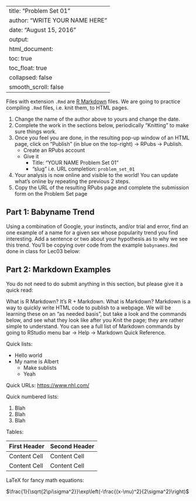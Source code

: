 
---
title: "Problem Set 01"
author: "WRITE YOUR NAME HERE"
date: "August 15, 2016"
output:
  html_document:
    toc: true
    toc_float: true
    collapsed: false
    smooth_scroll: false
---

Files with extension `.Rmd` are [R Markdown](http://rmarkdown.rstudio.com/) files.
We are going to practice compiling `.Rmd` files, i.e. knit them, to HTML pages.

1. Change the name of the author above to yours and change the date.
1. Complete the work in the sections below, periodically "Knitting" to make sure
things work.
1. Once you feel you are done, in the resulting pop-up window of an HTML page,
click on "Publish" (in blue on the top-right) -> RPubs -> Publish.
    + Create an RPubs account
    + Give it
        + Title: "YOUR NAME Problem Set 01"
        + "slug" i.e. URL completion: `problem_set_01`
1. Your analysis is now online and visible to the world! You can update what's
online by repeating the previous 2 steps.
1. Copy the URL of the resulting RPubs page and complete the submission form on
the Problem Set page





## Part 1: Babyname Trend

Using a combination of Google, your instincts, and/or trial and error, find an 
one example of a name for a given sex whose popularity trend you find interesting. 
Add a sentence or two about your hypothesis as to why we see this trend. You'll
be copying over code from the example `babynames.Rmd` done in class for Lec03
below:











## Part 2: Markdown Examples

You do not need to do submit anything in this section, but please give it a
quick read:

What is R Markdown? It's R + Markdown. What is Markdown?  Markdown is a way to
quickly write HTML code to publish to a webpage. We will be learning these on an
"as needed basis", but take a look and the commands below, and see what they
look like after you Knit the page; they are rather simple to understand. You can
see a full list of Markdown commands by going to RStudio menu bar -> Help -> 
Markdown Quick Reference.

Quick lists:

* Hello world
* My name is Albert
    + Make sublists
    + Yeah

Quick URLs: [https://www.nhl.com/](National Hockey League)

Quick numbered lists:

1. Blah
1. Blah
1. Blah

Tables:

First Header  | Second Header
------------- | -------------
Content Cell  | Content Cell
Content Cell  | Content Cell

LaTeX for fancy math equations:

$\frac{1}{\sqrt{2\pi\sigma^2}}\exp\left(-\frac{(x-\mu)^2}{2\sigma^2}\right)$
